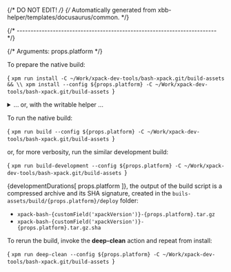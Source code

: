 {/* DO NOT EDIT! */}
{/* Automatically generated from xbb-helper/templates/docusaurus/common. */}



{/* ------------------------------------------------------------------------ */}

{/* Arguments: props.platform */}

To prepare the native build:

<CodeBlock language="sh"> {
`xpm run install -C ~/Work/xpack-dev-tools/bash-xpack.git/build-assets && \\
xpm install --config ${props.platform} -C ~/Work/xpack-dev-tools/bash-xpack.git/build-assets
`} </CodeBlock>

<details>
<summary>... or, with the writable helper ...</summary>

<CodeBlock language="sh"> {
`xpm run install -C ~/Work/xpack-dev-tools/bash-xpack.git/build-assets && \\
xpm run link-deps -C ~/Work/xpack-dev-tools/bash-xpack.git/build-assets && \\
xpm install --config ${props.platform} -C ~/Work/xpack-dev-tools/bash-xpack.git/build-assets
`} </CodeBlock>

</details>

To run the native build:

<CodeBlock language="sh"> {
`xpm run build --config ${props.platform} -C ~/Work/xpack-dev-tools/bash-xpack.git/build-assets
`} </CodeBlock>

or, for more verbosity, run the similar development build:

<CodeBlock language="sh"> {
`xpm run build-development --config ${props.platform} -C ~/Work/xpack-dev-tools/bash-xpack.git/build-assets
`} </CodeBlock>

{developmentDurations[ props.platform ]}, the output of the build script is a compressed
archive and its SHA signature, created in
the <code>buils-assets/build/{props.platform}/deploy</code> folder:

* <code>xpack-bash-{customField('xpackVersion')}-{props.platform}.tar.gz</code>
* <code>xpack-bash-{customField('xpackVersion')}-{props.platform}.tar.gz.sha</code>

To rerun the build, invoke the **deep-clean** action and repeat from install:

<CodeBlock language="sh"> {
`xpm run deep-clean --config ${props.platform} -C ~/Work/xpack-dev-tools/bash-xpack.git/build-assets
`} </CodeBlock>
